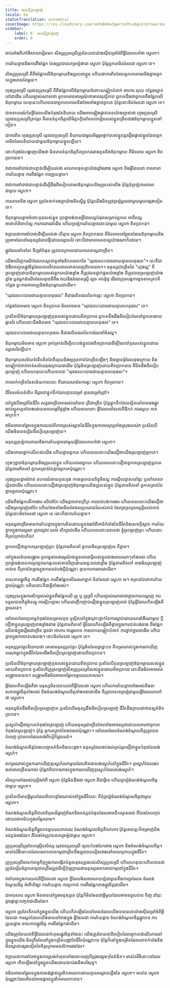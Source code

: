 ```yaml
---
title: សេចក្ដីស្រឡាញ់
locale: km
statusTranslation: automatic
coverImage: https://res.cloudinary.com/xmfm6mhw3gwctndtcubgx2rptnae/image/upload/v1740337243/small_cover_educacion_fundamental_a051170f1c.webp
sidebar:
    label: 8. សេចក្ដីស្រឡាញ់
    order: 8
---
```

ចាប់​តាំង​ពី​កៅអី​សាលា​រៀន​មក សិស្ស​ប្រុស​ស្រី​ត្រូវ​តែ​យល់​យ៉ាង​ស៊ី​ជម្រៅ​អំពី​អ្វី​ដែល​ហៅ​ថា ស្នេហា។

ការ​ភ័យ​ខ្លាច​និង​ការ​ពឹង​ផ្អែក តែង​ត្រូវ​បាន​គេ​ច្រឡំ​ថា​ជា ស្នេហា ប៉ុន្តែ​ពួក​គេ​មិន​មែន​ជា ស្នេហា ទេ។

សិស្ស​ប្រុស​ស្រី គឺ​ពឹង​ផ្អែក​លើ​ឪពុក​ម្ដាយ​និង​គ្រូ​របស់​ខ្លួន ហើយ​ជា​ការ​ពិត​ដែល​ពួក​គេ​គោរព​និង​ខ្លាច​ពួក​គេ​ក្នុង​ពេល​តែ​មួយ។

ក្មេង​ប្រុស​ស្រី យុវជន​ប្រុស​ស្រី គឺ​ពឹង​ផ្អែក​លើ​ឪពុក​ម្ដាយ​ចំពោះ​សម្លៀក​បំពាក់ អាហារ លុយ កន្លែង​ស្នាក់​នៅ​ជា​ដើម ហើយ​ច្បាស់​ណាស់​ថា ពួក​គេ​មាន​អារម្មណ៍​ថា​មាន​សុវត្ថិភាព ពួក​គេ​ដឹង​ថា​ពួក​គេ​ពឹង​ផ្អែក​លើ​ឪពុក​ម្ដាយ ហេតុ​នេះ​ហើយ​បាន​ជា​ពួក​គេ​គោរព​និង​ថែម​ទាំង​ខ្លាច​ពួក​គេ ប៉ុន្តែ​នោះ​មិន​មែន​ជា ស្នេហា ទេ។

ជា​ឧទាហរណ៍​នៃ​អ្វី​ដែល​យើង​កំពុង​តែ​និយាយ យើង​អាច​ផ្ទៀង​ផ្ទាត់​បាន​យ៉ាង​ច្បាស់​ថា ក្មេង​ប្រុស​ស្រី យុវជន​ប្រុស​ស្រី​គ្រប់​រូប គឺ​មាន​ទំនុក​ចិត្ត​លើ​មិត្ត​ភក្ដិ​នៅ​សាលា​រៀន​របស់​ខ្លួន​ច្រើន​ជាង​ឪពុក​ម្ដាយ​ខ្លួន​ទៅ​ទៀត។

ជា​ការ​ពិត ក្មេង​ប្រុស​ស្រី យុវជន​ប្រុស​ស្រី និយាយ​ជាមួយ​មិត្ត​រួម​ថ្នាក់​របស់​ខ្លួន​នូវ​រឿង​ផ្ទាល់​ខ្លួន​ដែល​ពួក​គេ​មិន​ដែល​និយាយ​ជាមួយ​ឪពុក​ម្ដាយ​ខ្លួន​ឡើយ។

នោះ​កំពុង​តែ​បង្ហាញ​យើង​ថា មិន​មាន​ទំនុក​ចិត្ត​ពិត​ប្រាកដ​រវាង​កូន​និង​ឪពុក​ម្ដាយ គឺ​មិន​មាន ស្នេហា ពិត​ប្រាកដ​ទេ។

វា​ជា​ការ​ចាំ​បាច់​ជា​បន្ទាន់​ដើម្បី​យល់​ថា មាន​ភាព​ខុស​គ្នា​យ៉ាង​ខ្លាំង​រវាង ស្នេហា និង​អ្វី​ដែល​ជា ការ​គោរព ការ​ភ័យ​ខ្លាច ការ​ពឹង​ផ្អែក ការ​ព្រួយ​ខ្លាច។

វា​ជា​ការ​ចាំ​បាច់​ជា​បន្ទាន់​ដើម្បី​ដឹង​ពី​របៀប​គោរព​ឪពុក​ម្ដាយ​និង​គ្រូ​របស់​យើង ប៉ុន្តែ​កុំ​ច្រឡំ​ការ​គោរព​ជាមួយ ស្នេហា។

ការ​គោរព​និង ស្នេហា ត្រូវ​តែ​ទាក់​ទង​គ្នា​យ៉ាង​ជិត​ស្និទ្ធ ប៉ុន្តែ​យើង​មិន​ត្រូវ​ច្រឡំ​មួយ​ជាមួយ​មួយ​ផ្សេង​ទៀត​ទេ។

ឪពុក​ម្ដាយ​ខ្លាច​ចំពោះ​កូន​របស់​ខ្លួន ប្រាថ្នា​ចង់​បាន​អ្វី​ដែល​ល្អ​បំផុត​សម្រាប់​ពួក​គេ អាជីព​ល្អ អាពាហ៍ពិពាហ៍​ល្អ ការ​ការពារ​ជា​ដើម ហើយ​ច្រឡំ​ការ​ភ័យ​ខ្លាច​នោះ​ជាមួយ ស្នេហា ពិត​ប្រាកដ។

វា​ក្លាយ​ជា​ការ​ចាំ​បាច់​ដើម្បី​យល់​ថា បើ​គ្មាន ស្នេហា ពិត​ប្រាកដ​ទេ គឺ​មិន​អាច​ទៅ​រួច​ទេ​ដែល​ឪពុក​ម្ដាយ​និង​គ្រូ​អាច​ណែនាំ​មនុស្ស​ជំនាន់​ថ្មី​ដោយ​ឈ្លាស​វៃ ទោះ​បី​ជា​មាន​ចេតនា​ល្អ​យ៉ាង​ណា​ក៏​ដោយ។

ផ្លូវ​ដែល​នាំ​ទៅ​រក ទីជ្រៅ​បំផុត ត្រូវ​បាន​ក្រាល​ដោយ​ចេតនា​ល្អ​ជា​ច្រើន។

យើង​ឃើញ​ករណី​ដែល​គេ​ស្គាល់​ទូទាំង​ពិភព​លោក​នៃ "យុវជន​បះបោរ​ដោយ​គ្មាន​ហេតុផល"។ នេះ​គឺ​ជា​ជំងឺ​រាត​ត្បាត​ផ្លូវ​ចិត្ត​ដែល​បាន​រីក​រាល​ដាល​ពាស​ពេញ​ពិភព​លោក។ មនុស្ស​ជា​ច្រើន​នៃ "ក្មេង​ល្អ" គឺ​ស្រឡាញ់​ដោយ​ឪពុក​ម្ដាយ​របស់​ពួក​គេ​យ៉ាង​ខ្លាំង គឺ​ត្រូវ​បាន​ថ្នាក់​ថ្នម​យ៉ាង​ខ្លាំង គឺ​ត្រូវ​បាន​ស្រឡាញ់​យ៉ាង​ខ្លាំង ប្លន់​អ្នក​ដំណើរ​ដែល​គ្មាន​ទី​ពឹង វាយ​និង​រំលោភ​ស្ត្រី លួច​ គប់​ដុំ​ថ្ម ដើរ​ជា​ក្រុម​បង្ក​ការ​ខូច​ខាត​គ្រប់​ទី​កន្លែង ខ្វះ​ការ​គោរព​គ្រូ​និង​ឪពុក​ម្ដាយ​ជា​ដើម។

"យុវជន​បះបោរ​ដោយ​គ្មាន​ហេតុផល" គឺ​ជា​ផលិត​ផល​នៃ​ការ​ខ្វះ ស្នេហា ពិត​ប្រាកដ។

កន្លែង​ដែល​មាន ស្នេហា ពិត​ប្រាកដ មិន​អាច​មាន "យុវជន​បះបោរ​ដោយ​គ្មាន​ហេតុផល" ទេ។

ប្រសិន​បើ​ឪពុក​ម្ដាយ​ស្រឡាញ់​កូន​របស់​ខ្លួន​ដោយ​ពិត​ប្រាកដ ពួក​គេ​នឹង​ដឹង​ពី​របៀប​ណែនាំ​ពួក​គេ​ដោយ​ឆ្លាត​វៃ ហើយ​នោះ​នឹង​មិន​មាន "យុវជន​បះបោរ​ដោយ​គ្មាន​ហេតុផល" ទេ។

យុវជន​បះបោរ​ដោយ​គ្មាន​ហេតុផល គឺ​ជា​ផលិត​ផល​នៃ​ការ​ណែនាំ​មិន​ល្អ។

ឪពុក​ម្ដាយ​មិន​មាន ស្នេហា គ្រប់​គ្រាន់​ដើម្បី​លះ​បង់​ខ្លួន​ឯង​ពិត​ប្រាកដ​ដើម្បី​ណែនាំ​កូន​របស់​ខ្លួន​ដោយ​ឈ្លាស​វៃ​ឡើយ។

ឪពុក​ម្ដាយ​សម័យ​ទំនើប​គិត​តែ​ពី​លុយ​និង​ឲ្យ​កូន​កាន់​តែ​ច្រើន​ឡើងៗ និង​ឡាន​ម៉ូដែល​ចុង​ក្រោយ និង​សម្លៀក​បំពាក់​ទាន់​សម័យ​ចុង​ក្រោយ​ជា​ដើម ប៉ុន្តែ​មិន​ស្រឡាញ់​ដោយ​ពិត​ប្រាកដ​ទេ គឺ​មិន​ដឹង​ពី​របៀប​ស្រឡាញ់ ហើយ​ហេតុ​នេះ​ហើយ​បាន​ជា "យុវជន​បះបោរ​ដោយ​គ្មាន​ហេតុផល"។

ភាព​រាក់​កម្រិត​នៃ​សម័យ​កាល​នេះ គឺ​ដោយ​សារ​តែ​ការ​ខ្វះ ស្នេហា ពិត​ប្រាកដ។

ជីវិត​សម័យ​ទំនើប គឺ​ដូច​ជា​ថ្លុក​ទឹក​ដែល​គ្មាន​ជម្រៅ គ្មាន​ជម្រៅ​ជ្រៅ។

នៅ​ក្នុង​បឹង​ជ្រៅ​នៃ​ជីវិត សត្វ​ជា​ច្រើន​អាច​រស់​នៅ​បាន ត្រី​ជា​ច្រើន ប៉ុន្តែ​ថ្លុក​ទឹក​ដែល​ស្ថិត​នៅ​តាម​ដង​ផ្លូវ ឆាប់​ស្ងួត​ហួត​ហែង​ដោយ​សារ​កម្ដៅ​ថ្ងៃ​ខ្លាំង ហើយ​ពេល​នោះ អ្វី​ដែល​នៅ​សល់​គឺ​ដី​ភក់ ការ​រលួយ ភាព​អាក្រក់។

វា​មិន​អាច​ទៅ​រួច​ទេ​ក្នុង​ការ​យល់​ពី​ភាព​ស្រស់​ស្អាត​នៃ​ជីវិត​ក្នុង​ភាព​អស្ចារ្យ​ទាំង​ស្រុង​របស់​វា ប្រសិន​បើ​យើង​មិន​បាន​រៀន​ពី​របៀប​ស្រឡាញ់​ទេ។

មនុស្ស​ច្រឡំ​ការ​គោរព​និង​ការ​ភ័យ​ខ្លាច​ជាមួយ​អ្វី​ដែល​គេ​ហៅ​ថា ស្នេហា។

យើង​គោរព​ថ្នាក់​លើ​របស់​យើង ហើយ​ខ្លាច​ពួក​គេ ហើយ​ពេល​នោះ​យើង​ជឿ​ថា​យើង​ស្រឡាញ់​ពួក​គេ។

ក្មេងៗ​ខ្លាច​ឪពុក​ម្ដាយ​និង​គ្រូ​របស់​ខ្លួន ហើយ​គោរព​ពួក​គេ ហើយ​ពេល​នោះ​ជឿ​ថា​ពួក​គេ​ស្រឡាញ់​ពួក​គេ ប៉ុន្តែ​តាម​ពិត​ទៅ ពួក​គេ​គ្រាន់​តែ​ខ្លាច​ពួក​គេ​ប៉ុណ្ណោះ។

ក្មេង​ប្រុស​ខ្លាច​រំពាត់ ឧបករណ៍​វាយ​កូន​ក្មេង ការ​ទទួល​បាន​ពិន្ទុ​មិន​ល្អ ការ​ស្ដី​បន្ទោស​នៅ​ផ្ទះ ឬ​នៅ​សាលា​រៀន​ជា​ដើម ហើយ​ពេល​នោះ​ជឿ​ថា​ស្រឡាញ់​ឪពុក​ម្ដាយ​និង​គ្រូ​របស់​ខ្លួន ប៉ុន្តែ​តាម​ពិត​ទៅ ពួក​គេ​គ្រាន់​តែ​ខ្លាច​ពួក​គេ​ប៉ុណ្ណោះ។

យើង​ពឹង​ផ្អែក​លើ​ការងារ លើ​ថៅកែ យើង​ខ្លាច​ភាព​ក្រី​ក្រ ការ​បាត់​បង់​ការងារ ហើយ​ពេល​នោះ​យើង​ជឿ​ថា​យើង​ស្រឡាញ់​ថៅកែ ហើយ​ថែម​ទាំង​មើល​ថែ​ផល​ប្រយោជន៍​របស់​គាត់ ថែ​រក្សា​ទ្រព្យ​សម្បត្តិ​របស់​គាត់ ប៉ុន្តែ​នោះ​មិន​មែន​ជា ស្នេហា ទេ នោះ​គឺ​ជា​ការ​ភ័យ​ខ្លាច។

មនុស្ស​ជា​ច្រើន​មាន​ការ​ភ័យ​ខ្លាច​ក្នុង​ការ​គិត​ដោយ​ខ្លួន​ឯង​អំពី​អាថ៌​កំបាំង​នៃ​ជីវិត​និង​សេចក្ដី​ស្លាប់ ការ​ភ័យ​ខ្លាច​ក្នុង​ការ​សួរ​រក ស្រាវ​ជ្រាវ យល់ សិក្សា​ជា​ដើម ហើយ​ពេល​នោះ​ឧទាន​ថា ខ្ញុំ​ស្រឡាញ់​ព្រះ ហើយ​នោះ​គឺ​គ្រប់​គ្រាន់​ហើយ!

ពួក​គេ​ជឿ​ថា​ពួក​គេ​ស្រឡាញ់​ព្រះ ប៉ុន្តែ​តាម​ពិត​ទៅ ពួក​គេ​មិន​ស្រឡាញ់​ទេ គឺ​ខ្លាច។

នៅ​ក្នុង​សម័យ​សង្គ្រាម ប្រពន្ធ​មាន​អារម្មណ៍​ថា​ខ្លួន​គោរព​ប្ដី​របស់​ខ្លួន​ជាង​ពេល​ណាៗ​ទាំង​អស់ ហើយ​ប្រាថ្នា​ចង់​បាន​ការ​ត្រឡប់​មក​ផ្ទះ​របស់​គាត់​វិញ​ដោយ​អន្ទះ​សា​ជា​ខ្លាំង ប៉ុន្តែ​តាម​ពិត​ទៅ នាង​មិន​ស្រឡាញ់​គាត់​ទេ គឺ​គ្រាន់​តែ​ខ្លាច​ក្នុង​ការ​បាត់​បង់​ប្ដី​ប៉ុណ្ណោះ គ្មាន​ការ​ការពារ​ជា​ដើម។

ទាសភាព​ផ្លូវ​ចិត្ត ការ​ពឹង​ផ្អែក ការ​ពឹង​ផ្អែក​លើ​នរណា​ម្នាក់ មិន​មែន​ជា ស្នេហា ទេ។ វា​គ្រាន់​តែ​ជា​ការ​ភ័យ​ខ្លាច​ប៉ុណ្ណោះ ហើយ​នោះ​គឺ​ជា​អ្វី​ទាំង​អស់។

ក្មេង​ប្រុស​ក្នុង​ការ​សិក្សា​របស់​ខ្លួន​ពឹង​ផ្អែក​លើ គ្រូ ឬ គ្រូ​ស្រី ហើយ​ច្បាស់​ណាស់​ថា​ខ្លាច​ការ​បណ្ដេញ ការ​ទទួល​បាន​ពិន្ទុ​មិន​ល្អ ការ​ស្ដី​បន្ទោស ហើយ​ជា​ញឹក​ញាប់​ជឿ​ថា​ខ្លួន​ស្រឡាញ់​គាត់ ប៉ុន្តែ​អ្វី​ដែល​កើត​ឡើង​គឺ​ខ្លាច​គាត់។

នៅ​ពេល​ដែល​ប្រពន្ធ​កំពុង​តែ​សម្រាល​កូន ឬ​ស្ថិត​នៅ​ក្នុង​គ្រោះ​ថ្នាក់​នៃ​ការ​ស្លាប់​ដោយ​សារ​ជំងឺ​ណា​មួយ ប្ដី​ជឿ​ថា​ខ្លួន​ស្រឡាញ់​នាង​ខ្លាំង​ជាង ប៉ុន្តែ​តាម​ពិត​ទៅ អ្វី​ដែល​កើត​ឡើង​គឺ​ខ្លាច​ក្នុង​ការ​បាត់​បង់​នាង ពឹង​ផ្អែក​លើ​នាង​ក្នុង​រឿង​ជា​ច្រើន ដូច​ជា អាហារ ការ​រួម​ភេទ ការ​បោក​សម្លៀក​បំពាក់ ការ​ថ្នាក់​ថ្នម​ជា​ដើម ហើយ​ខ្លាច​ក្នុង​ការ​បាត់​បង់​នាង។ នោះ​មិន​មែន​ជា ស្នេហា ទេ។

មនុស្ស​គ្រប់​រូប​និយាយ​ថា គោរព​មនុស្ស​គ្រប់​រូប ប៉ុន្តែ​មិន​មែន​ដូច្នោះ​ទេ គឺ​កម្រ​ណាស់​ក្នុង​ការ​រក​ឃើញ​នរណា​ម្នាក់​ក្នុង​ជីវិត​ដែល​ដឹង​ពី​របៀប​ស្រឡាញ់​ដោយ​ពិត​ប្រាកដ។

ប្រសិន​បើ​ឪពុក​ម្ដាយ​ស្រឡាញ់​កូន​របស់​ខ្លួន​ដោយ​ពិត​ប្រាកដ ប្រសិន​បើ​កូន​ស្រឡាញ់​ឪពុក​ម្ដាយ​របស់​ខ្លួន​ដោយ​ពិត​ប្រាកដ ប្រសិន​បើ​គ្រូ​ស្រឡាញ់​សិស្ស​ប្រុស​ស្រី​របស់​ខ្លួន​ដោយ​ពិត​ប្រាកដ នោះ​នឹង​មិន​អាច​មាន​សង្គ្រាម​បាន​ទេ។ សង្គ្រាម​នឹង​មិន​អាច​ទៅ​រួច​ទេ​មួយ​រយ​ភាគ​រយ។

អ្វី​ដែល​កើត​ឡើង​គឺ​ថា មនុស្ស​មិន​បាន​យល់​ពី​អ្វី​ដែល​ជា ស្នេហា ហើយ​ការ​ភ័យ​ខ្លាច​ទាំង​អស់​និង​ទាសភាព​ផ្លូវ​ចិត្ត​ទាំង​អស់ និង​ចំណង់​ចំណូល​ចិត្ត​ទាំង​អស់​ជា​ដើម គឺ​ត្រូវ​បាន​គេ​ច្រឡំ​ជាមួយ​អ្វី​ដែល​គេ​ហៅ​ថា ស្នេហា។

មនុស្ស​មិន​ដឹង​ពី​របៀប​ស្រឡាញ់​ទេ ប្រសិន​បើ​មនុស្ស​ដឹង​ពី​របៀប​ស្រឡាញ់ ជីវិត​នឹង​ក្លាយ​ជា​ឋាន​សួគ៌​ពិត​ប្រាកដ។

គូ​ស្នេហ៍​ជឿ​ថា​ពួក​គេ​កំពុង​តែ​ស្រឡាញ់ ហើយ​មនុស្ស​ជា​ច្រើន​ថែម​ទាំង​អាច​ស្បថ​ដោយ​ឈាម​ថា​ពួក​គេ​កំពុង​តែ​ស្រឡាញ់។ ប៉ុន្តែ ពួក​គេ​គ្រាន់​តែ​ងប់​ងល់​ប៉ុណ្ណោះ។ នៅ​ពេល​ដែល​ចំណង់​ចំណូល​ចិត្ត​ត្រូវ​បាន​បំពេញ ប្រាសាទ​ដែល​សង់​ពី​បៀ​ក៏​ដួល​រលំ។

ចំណង់​ចំណូល​ចិត្ត​តែង​បញ្ឆោត​គំនិត​និង​បេះ​ដូង។ មនុស្ស​ដែល​ងប់​ងល់​គ្រប់​រូប​ជឿ​ថា​ខ្លួន​កំពុង​តែ​លង់​ស្នេហ៍។

វា​កម្រ​ណាស់​ក្នុង​ការ​រក​ឃើញ​គូ​ស្នេហ៍​ណា​មួយ​ដែល​ពិត​ជា​លង់​ស្នេហ៍​នៅ​ក្នុង​ជីវិត។ គូ​ស្នេហ៍​ដែល​ងប់​ងល់​មាន​ច្រើន​ណាស់ ប៉ុន្តែ​វា​ពិបាក​ណាស់​ក្នុង​ការ​រក​ឃើញ​គូ​ស្នេហ៍​ដែល​លង់​ស្នេហ៍។

សិល្បករ​ទាំង​អស់​ច្រៀង​អំពី ស្នេហា ប៉ុន្តែ​មិន​ដឹង​ថា ស្នេហា គឺ​ជា​អ្វី​ទេ ហើយ​ច្រឡំ​ចំណង់​ចំណូល​ចិត្ត​ជាមួយ ស្នេហា។

ប្រសិន​បើ​មាន​អ្វី​មួយ​ដែល​ពិបាក​ខ្លាំង​ណាស់​នៅ​ក្នុង​ជីវិត​នេះ គឺ​កុំ​ច្រឡំ​ចំណង់​ចំណូល​ចិត្ត​ជាមួយ ស្នេហា។

ចំណង់​ចំណូល​ចិត្ត​គឺ​ជា​ជាតិ​ពុល​ដ៏​ឆ្ងាញ់​ពិសា​និង​ទន់​ភ្លន់​បំផុត​ដែល​អាច​នឹក​ស្មាន​ដល់ គឺ​តែង​តែ​បញ្ចប់​ដោយ​ជោគ​ជ័យ​ក្នុង​តម្លៃ​ឈាម។

ចំណង់​ចំណូល​ចិត្ត​គឺ​ផ្លូវ​ភេទ​មួយ​រយ​ភាគ​រយ ចំណង់​ចំណូល​ចិត្ត​គឺ​សាហាវ ប៉ុន្តែ​ពេល​ខ្លះ​ក៏​ចម្រាញ់​និង​ទន់​ភ្លន់​ផង​ដែរ។ គឺ​តែង​តែ​ត្រូវ​បាន​គេ​ច្រឡំ​ជាមួយ ស្នេហា។

គ្រូ​ប្រុស​ស្រី​ត្រូវ​តែ​បង្រៀន​សិស្ស យុវជន​ប្រុស​ស្រី ឲ្យ​ចេះ​បែង​ចែក​រវាង ស្នេហា និង​ចំណង់​ចំណូល​ចិត្ត។ មាន​តែ​វិធី​នោះ​ទេ​ដែល​សោក​នាដ​កម្ម​ជា​ច្រើន​នឹង​ត្រូវ​បាន​ជៀស​វាង​នៅ​ពេល​ក្រោយ​ក្នុង​ជីវិត។

គ្រូ​ប្រុស​ស្រី​មាន​កាតព្វកិច្ច​ក្នុង​ការ​បង្កើត​ទំនួល​ខុស​ត្រូវ​របស់​សិស្ស​ប្រុស​ស្រី ហើយ​ហេតុ​នេះ​ហើយ​បាន​ជា​ត្រូវ​តែ​រៀប​ចំ​ពួក​គេ​ឲ្យ​បាន​ត្រឹម​ត្រូវ​ដើម្បី​កុំ​ឲ្យ​ក្លាយ​ជា​មនុស្ស​សោក​នាដ​កម្ម​នៅ​ក្នុង​ជីវិត។

វា​ចាំ​បាច់​ក្នុង​ការ​យល់​ពី​អ្វី​ដែល​ជា ស្នេហា អ្វី​ដែល​មិន​អាច​លាយ​ឡំ​ជាមួយ​នឹង​ការ​ច្រណែន ចំណង់​ចំណូល​ចិត្ត អំពើ​ហិង្សា ការ​ភ័យ​ខ្លាច ការ​ប្រកាន់ ការ​ពឹង​ផ្អែក​ខាង​ផ្លូវ​ចិត្ត​ជា​ដើម។

ជា​អកុសល ស្នេហា មិន​មាន​នៅ​ក្នុង​មនុស្ស​ទេ ប៉ុន្តែ​ក៏​មិន​មែន​ជា​អ្វី​មួយ​ដែល​អាច​ទទួល​បាន ទិញ ដាំ​ដុះ​ដូច​ផ្កា​ផ្ទះ​កញ្ចក់​ជា​ដើម​ដែរ។

ស្នេហា ត្រូវ​តែ​កើត​នៅ​ក្នុង​ខ្លួន​យើង ហើយ​កើត​ឡើង​តែ​នៅ​ពេល​ដែល​យើង​បាន​យល់​យ៉ាង​ស៊ី​ជម្រៅ​អំពី​អ្វី​ដែល​ជា ការ​ស្អប់​ដែល​យើង​មាន​នៅ​ខាង​ក្នុង អ្វី​ដែល​ជា ការ​ភ័យ​ខ្លាច ចំណង់​ចំណូល​ចិត្ត​ផ្លូវ​ភេទ ការ​ព្រួយ​ខ្លាច ទាសភាព​ផ្លូវ​ចិត្ត ការ​ពឹង​ផ្អែក​ជា​ដើម។

យើង​ត្រូវ​តែ​យល់​ពី​អ្វី​ដែល​ជា​កំហុស​ផ្លូវ​ចិត្ត​ទាំង​នេះ យើង​ត្រូវ​តែ​យល់​ពី​របៀប​ដែល​ពួក​គេ​ដំណើរ​ការ​នៅ​ក្នុង​ខ្លួន​យើង មិន​ត្រឹម​តែ​នៅ​ក្នុង​កម្រិត​បញ្ញា​នៃ​ជីវិត​ប៉ុណ្ណោះ​ទេ ប៉ុន្តែ​ក៏​នៅ​ក្នុង​កម្រិត​ដែល​លាក់​កំបាំង​និង​មិន​ស្គាល់​ផ្សេង​ទៀត​នៃ​ចិត្ត​ក្រោម​មនសិការ​ផង​ដែរ។

វា​ក្លាយ​ជា​ការ​ចាំ​បាច់​ក្នុង​ការ​ស្រង់​កំហុស​ទាំង​នោះ​ចេញ​ពី​ជ្រុង​ផ្សេងៗ​នៃ​គំនិត។ មាន​តែ​វិធី​នោះ​ទេ​ដែល ស្នេហា កើត​ឡើង​នៅ​ក្នុង​ខ្លួន​យើង​ដោយ​ឯក​ឯង​និង​បរិសុទ្ធ។

វា​មិន​អាច​ទៅ​រួច​ទេ​ក្នុង​ការ​ចង់​ផ្លាស់​ប្ដូរ​ពិភព​លោក​ដោយ​គ្មាន​អណ្ដាត​ភ្លើង​នៃ ស្នេហា។ មាន​តែ ស្នេហា ប៉ុណ្ណោះ​ដែល​ពិត​ជា​អាច​ផ្លាស់​ប្ដូរ​ពិភព​លោក​បាន។

